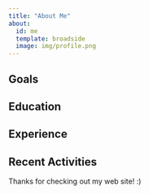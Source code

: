 ```yaml
---
title: "About Me"
about:
  id: me
  template: broadside
  image: img/profile.png
---
```


:::{#me}

## Goals

## Education

## Experience

## Recent Activities

:::

Thanks for checking out my web site! :)
